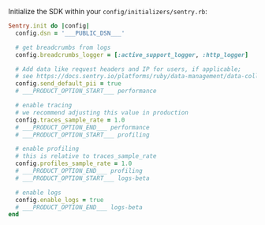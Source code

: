 Initialize the SDK within your `config/initializers/sentry.rb`:


```ruby {filename:config/initializers/sentry.rb}
Sentry.init do |config|
  config.dsn = '___PUBLIC_DSN___'

  # get breadcrumbs from logs
  config.breadcrumbs_logger = [:active_support_logger, :http_logger]

  # Add data like request headers and IP for users, if applicable;
  # see https://docs.sentry.io/platforms/ruby/data-management/data-collected/ for more info
  config.send_default_pii = true
  # ___PRODUCT_OPTION_START___ performance

  # enable tracing
  # we recommend adjusting this value in production
  config.traces_sample_rate = 1.0
  # ___PRODUCT_OPTION_END___ performance
  # ___PRODUCT_OPTION_START___ profiling

  # enable profiling
  # this is relative to traces_sample_rate
  config.profiles_sample_rate = 1.0
  # ___PRODUCT_OPTION_END___ profiling
  # ___PRODUCT_OPTION_START___ logs-beta

  # enable logs
  config.enable_logs = true
  # ___PRODUCT_OPTION_END___ logs-beta
end
```
